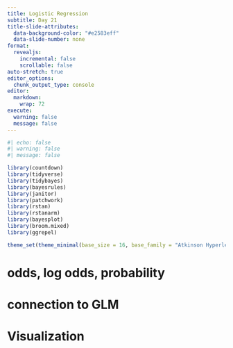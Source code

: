 ```yaml
---
title: Logistic Regression
subtitle: Day 21
title-slide-attributes:
  data-background-color: "#e2583eff"
  data-slide-number: none
format: 
  revealjs:
    incremental: false
    scrollable: false
auto-stretch: true
editor_options: 
  chunk_output_type: console
editor: 
  markdown: 
    wrap: 72
execute: 
  warning: false
  message: false
---
```


```r
#| echo: false
#| warning: false
#| message: false

library(countdown)
library(tidyverse)
library(tidybayes)
library(bayesrules)
library(janitor)
library(patchwork)
library(rstan)
library(rstanarm)
library(bayesplot)
library(broom.mixed)
library(ggrepel)

theme_set(theme_minimal(base_size = 16, base_family = "Atkinson Hyperlegible"))
```

# odds, log odds, probability

# connection to GLM 

# Visualization


